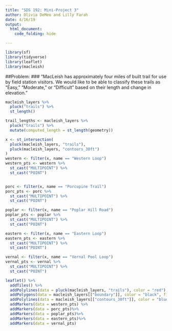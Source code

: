 ```yaml
---
title: "SDS 192: Mini-Project 3"
author: Olivia DeMeo and Lilly Farah
date: 4/16/19
output:
  html_document:
    code_folding: hide

---
```


```r

library(sf)
library(tidyverse)
library(leaflet)
library(macleish)


```

##Problem:
### "MacLeish has approximately four miles of built trail for use by field station visitors. We would like to be able to classify these trails as “Easy,” “Moderate,” or “Difficult” based on their length and change in elevation."

```r

macleish_layers %>%
  pluck("trails") %>%
  st_length()

trail_lengths <- macleish_layers %>%
  pluck("trails") %>%
  mutate(computed_length = st_length(geometry))

x <- st_intersection(
  pluck(macleish_layers, "trails"), 
  pluck(macleish_layers, "contours_30ft")
)
western <- filter(x, name == "Western Loop")
western_pts <- western %>% 
  st_cast("MULTIPOINT") %>% 
  st_cast("POINT")


porc <- filter(x, name == "Porcupine Trail")
porc_pts <- porc %>% 
  st_cast("MULTIPOINT") %>% 
  st_cast("POINT")

poplar <- filter(x, name == "Poplar Hill Road")
poplar_pts <- poplar %>% 
  st_cast("MULTIPOINT") %>% 
  st_cast("POINT")

eastern <- filter(x, name == "Eastern Loop")
eastern_pts <- eastern %>% 
  st_cast("MULTIPOINT") %>% 
  st_cast("POINT")

vernal <- filter(x, name == "Vernal Pool Loop")
vernal_pts <- vernal %>% 
  st_cast("MULTIPOINT") %>% 
  st_cast("POINT")

leaflet() %>%
  addTiles() %>%
  addPolylines(data = pluck(macleish_layers, "trails"), color = "red") %>%
  addPolygons(data = macleish_layers[["boundary"]], color = "black", fillOpacity = 0) %>%
  addPolylines(data = macleish_layers[["contours_30ft"]], color = "blue", weight = 0.75) %>%
  addMarkers(data = western_pts) %>%
  addMarkers(data = porc_pts)%>%
  addMarkers(data = poplar_pts)%>%
  addMarkers(data = eastern_pts)%>%
  addMarkers(data = vernal_pts)

```

